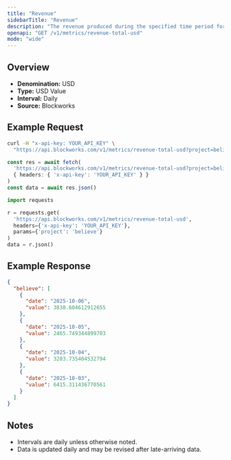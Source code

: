 ```yaml
---
title: "Revenue"
sidebarTitle: "Revenue"
description: "The revenue produced during the specified time period for given project."
openapi: "GET /v1/metrics/revenue-total-usd"
mode: "wide"
---
```


## Overview

- **Denomination:** USD
- **Type:** USD Value
- **Interval:** Daily
- **Source:** Blockworks

## Example Request

<CodeGroup>

```bash cURL
curl -H "x-api-key: YOUR_API_KEY" \
  "https://api.blockworks.com/v1/metrics/revenue-total-usd?project=believe"
```

```typescript TypeScript
const res = await fetch(
  'https://api.blockworks.com/v1/metrics/revenue-total-usd?project=believe',
  { headers: { 'x-api-key': 'YOUR_API_KEY' } }
)
const data = await res.json()
```

```python Python
import requests

r = requests.get(
  'https://api.blockworks.com/v1/metrics/revenue-total-usd',
  headers={'x-api-key': 'YOUR_API_KEY'},
  params={'project': 'believe'}
)
data = r.json()
```

</CodeGroup>

## Example Response

```json
{
  "believe": [
    {
      "date": "2025-10-06",
      "value": 3838.604612912655
    },
    {
      "date": "2025-10-05",
      "value": 2465.749344899703
    },
    {
      "date": "2025-10-04",
      "value": 3283.735404532794
    },
    {
      "date": "2025-10-03",
      "value": 6415.311436770561
    }
  ]
}
```

## Notes
- Intervals are daily unless otherwise noted.
- Data is updated daily and may be revised after late-arriving data.